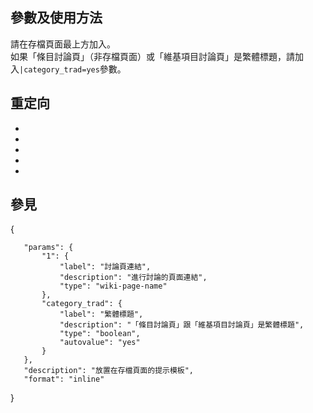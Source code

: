 {{NoteTA|G1=MediaWiki}}{{Documentation subpage}}
{{High-use|104606}}
{{Bot use warning|bot=[[User:A2093064-bot]]、[[User:cewbot]]}}
==參數及使用方法==
請在存檔頁面最上方加入{{Tlc|Talk archive|討論頁名稱}}。<br>
如果「條目討論頁」（非存檔頁面）或「維基項目討論頁」是繁體標題，請加入<code>|category_trad=yes</code>參數。
==重定向==
*{{Tl|Aan}}
*{{Tl|存档页}}
*{{Tl|讨论页存档}}
*{{Tl|来自已转换的wiki文本讨论页的存档}}
*{{Tl|過往存檔}}
==參見==
{{Warchivenav}}
<includeonly>{{Sandbox other||
[[Category:存档模板|{{PAGENAME}}]]
[[Category:討論頁模板|{{PAGENAME}}]]
}}</includeonly>
<templatedata>
{
	"params": {
		"1": {
			"label": "討論頁連結",
			"description": "進行討論的頁面連結",
			"type": "wiki-page-name"
		},
		"category_trad": {
			"label": "繁體標題",
			"description": "「條目討論頁」跟「維基項目討論頁」是繁體標題",
			"type": "boolean",
			"autovalue": "yes"
		}
	},
	"description": "放置在存檔頁面的提示模板",
	"format": "inline"
}
</templatedata>